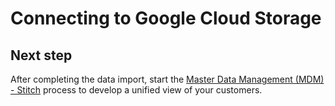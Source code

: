 
# Connecting to Google Cloud Storage

<Tabs>
    <TabItem value="import_data" label="Import data" default>
        <Tab1/>
    </TabItem>
    <TabItem value="setup_guide" label="Setup guide">
        <Tab2/>
    </TabItem>
</Tabs>

## Next step
  
After completing the data import, start the [Master Data Management (MDM) - Stitch](https://docs.skypointcloud.com/docs/stitch.html) process to develop a unified view of your customers.   
  
  
  
  



